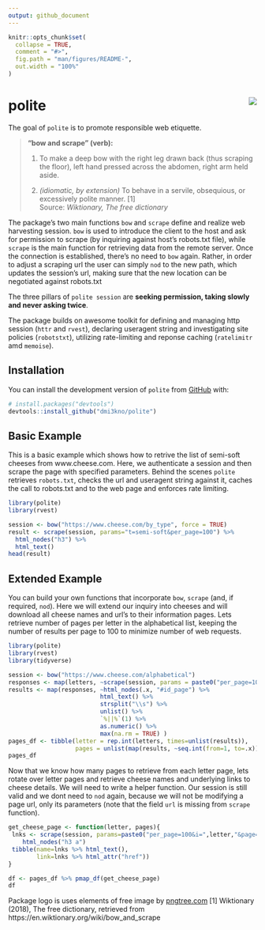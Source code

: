 ```yaml
---
output: github_document
---
```


<!-- README.md is generated from README.Rmd. Please edit that file -->

```r
knitr::opts_chunk$set(
  collapse = TRUE,
  comment = "#>",
  fig.path = "man/figures/README-",
  out.width = "100%"
)
```
# polite <img src="man/figures/logo.png" align="right" />

The goal of `polite` is to promote responsible web etiquette. 

> __"bow and scrape" (verb):__ 
>
> 1) To make a deep bow with the right leg drawn back (thus scraping the floor), left hand pressed across the abdomen, right arm held aside.
>
> 2) _(idiomatic, by extension)_ To behave in a servile, obsequious, or excessively polite manner. [1]                   
>                                             Source: _Wiktionary, The free dictionary_
>

The package's two main functions `bow` and `scrape` define and realize web harvesting session. `bow` is used to introduce the client to the host and ask for permission to scrape (by inquiring against host's robots.txt file), while `scrape` is the main function for retrieving data from the remote server. Once the connection is established, there's no need to `bow` again. Rather, in order to adjust a scraping url the user can simply `nod` to the new path, which updates the session's url, making sure that the new location can be negotiated against robots.txt

The three pillars of `polite session` are **seeking permission, taking slowly and never asking twice**.

The package builds on awesome toolkit for defining and managing http session (`httr` and `rvest`), declaring useragent string and investigating site policies (`robotstxt`), utilizing rate-limiting and reponse caching (`ratelimitr` amd `memoise`).

## Installation

You can install the  development version of `polite` from [GitHub](https://github.com/) with:

``` r
# install.packages("devtools")
devtools::install_github("dmi3kno/polite")
```

## Basic Example


This is a basic example which shows how to retrive the list of semi-soft cheeses from www.cheese.com. Here, we authenticate a session and then scrape the page with specified parameters. Behind the scenes `polite` retrieves `robots.txt`, checks the url and useragent string against it, caches the call to robots.txt and to the web page and enforces rate limiting.

```r
library(polite)
library(rvest)

session <- bow("https://www.cheese.com/by_type", force = TRUE)
result <- scrape(session, params="t=semi-soft&per_page=100") %>%
  html_nodes("h3") %>% 
  html_text()
head(result)
```

## Extended Example

You can build your own functions that incorporate `bow`, `scrape` (and, if required, `nod`). Here we will extend our inquiry into cheeses and will download all cheese names and url's to their information pages. Lets retrieve number of pages per letter in the alphabetical list, keeping the number of results per page to 100 to minimize number of web requests.

```r
library(polite)
library(rvest)
library(tidyverse)

session <- bow("https://www.cheese.com/alphabetical")
responses <- map(letters, ~scrape(session, params = paste0("per_page=100&i=",.x)) )
results <- map(responses, ~html_nodes(.x, "#id_page") %>% 
                          html_text() %>% 
                          strsplit("\\s") %>% 
                          unlist() %>%
                          `%||%`(1) %>% 
                          as.numeric() %>% 
                          max(na.rm = TRUE) )
pages_df <- tibble(letter = rep.int(letters, times=unlist(results)),
                   pages = unlist(map(results, ~seq.int(from=1, to=.x))))
pages_df
```

Now that we know how many pages to retrieve from each letter page, lets rotate over letter pages and retrieve cheese names and underlying links to cheese details. We will need to write a helper function. Our session is still valid and we dont need to `nod` again, because we will not be modifying a page url, only its parameters (note that the field `url` is missing from `scrape` function).

```r
get_cheese_page <- function(letter, pages){
 lnks <- scrape(session, params=paste0("per_page=100&i=",letter,"&page=",pages)) %>% 
    html_nodes("h3 a")
 tibble(name=lnks %>% html_text(),
        link=lnks %>% html_attr("href"))
}

df <- pages_df %>% pmap_df(get_cheese_page)
df
```


Package logo is uses elements of free image by [pngtree.com](https://pngtree.com)
[1] Wiktionary (2018), The free dictionary, retrieved from https://en.wiktionary.org/wiki/bow_and_scrape
